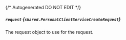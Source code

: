 {/* Autogenerated DO NOT EDIT  */}

##### `request` *{`shared.PersonalClientServiceCreateRequest`}*
The request object to use for the request.

<Collapsible openLabel={Labels.showProperties} closeLabel={Labels.hideProperties}>
  <PersonalClientServiceCreateRequest />
</Collapsible>

